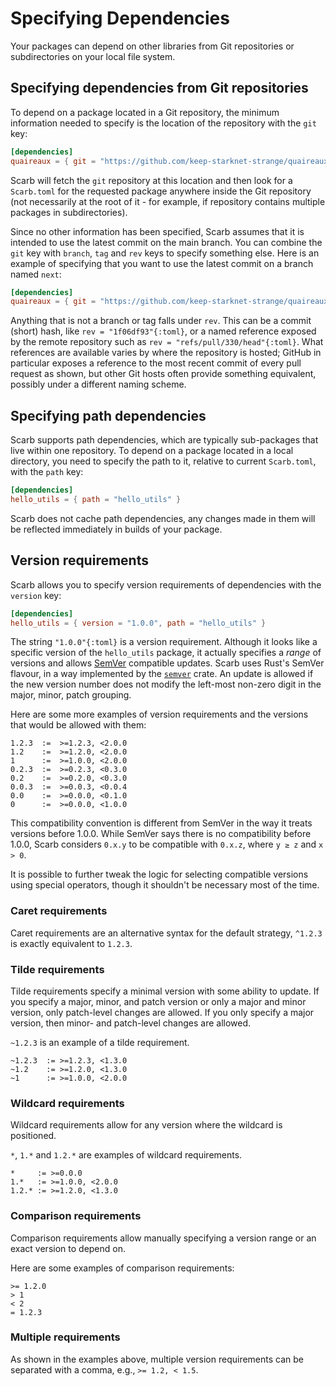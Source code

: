 # Specifying Dependencies

Your packages can depend on other libraries from Git repositories or subdirectories on your local file system.

## Specifying dependencies from Git repositories

To depend on a package located in a Git repository, the minimum information needed to specify is the location of the repository with the `git` key:

```toml /git/1
[dependencies]
quaireaux = { git = "https://github.com/keep-starknet-strange/quaireaux.git" }
```

Scarb will fetch the `git` repository at this location and then look for a `Scarb.toml` for the requested package anywhere inside the Git repository
(not necessarily at the root of it - for example, if repository contains multiple packages in subdirectories).

Since no other information has been specified, Scarb assumes that it is intended to use the latest commit on the main branch.
You can combine the `git` key with `branch`, `tag` and `rev` keys to specify something else.
Here is an example of specifying that you want to use the latest commit on a branch named `next`:

```toml /branch = "next"/
[dependencies]
quaireaux = { git = "https://github.com/keep-starknet-strange/quaireaux.git", branch = "next" }
```

Anything that is not a branch or tag falls under `rev`.
This can be a commit (short) hash, like `rev = "1f06df93"{:toml}`, or a named reference exposed by the remote repository such as `rev = "refs/pull/330/head"{:toml}`.
What references are available varies by where the repository is hosted; GitHub in particular exposes a reference to the most recent commit of every pull request as shown, but other Git hosts often provide something equivalent, possibly under a different naming scheme.

## Specifying path dependencies

Scarb supports path dependencies, which are typically sub-packages that live within one repository.
To depend on a package located in a local directory, you need to specify the path to it, relative to current `Scarb.toml`, with the `path` key:

```toml /path/1
[dependencies]
hello_utils = { path = "hello_utils" }
```

Scarb does not cache path dependencies, any changes made in them will be reflected immediately in builds of your package.

## Version requirements

Scarb allows you to specify version requirements of dependencies with the `version` key:

```toml /version = "1.0.0"/
[dependencies]
hello_utils = { version = "1.0.0", path = "hello_utils" }
```

The string `"1.0.0"{:toml}` is a version requirement.
Although it looks like a specific version of the `hello_utils` package, it actually specifies a _range_ of versions and allows [SemVer](https://semver.org/) compatible updates.
Scarb uses Rust's SemVer flavour, in a way implemented by the [`semver`](https://crates.io/crates/semver) crate.
An update is allowed if the new version number does not modify the left-most non-zero digit in the major, minor, patch grouping.

Here are some more examples of version requirements and the versions that would be allowed with them:

```
1.2.3  :=  >=1.2.3, <2.0.0
1.2    :=  >=1.2.0, <2.0.0
1      :=  >=1.0.0, <2.0.0
0.2.3  :=  >=0.2.3, <0.3.0
0.2    :=  >=0.2.0, <0.3.0
0.0.3  :=  >=0.0.3, <0.0.4
0.0    :=  >=0.0.0, <0.1.0
0      :=  >=0.0.0, <1.0.0
```

This compatibility convention is different from SemVer in the way it treats versions before 1.0.0.
While SemVer says there is no compatibility before 1.0.0, Scarb considers `0.x.y` to be compatible with `0.x.z`, where `y ≥ z` and `x > 0`.

It is possible to further tweak the logic for selecting compatible versions using special operators, though it shouldn't be necessary most of the time.

### Caret requirements

Caret requirements are an alternative syntax for the default strategy, `^1.2.3` is exactly equivalent to `1.2.3`.

### Tilde requirements

Tilde requirements specify a minimal version with some ability to update.
If you specify a major, minor, and patch version or only a major and minor version, only patch-level changes are allowed.
If you only specify a major version, then minor- and patch-level changes are allowed.

`~1.2.3` is an example of a tilde requirement.

```
~1.2.3  := >=1.2.3, <1.3.0
~1.2    := >=1.2.0, <1.3.0
~1      := >=1.0.0, <2.0.0
```

### Wildcard requirements

Wildcard requirements allow for any version where the wildcard is positioned.

`*`, `1.*` and `1.2.*` are examples of wildcard requirements.

```
*     := >=0.0.0
1.*   := >=1.0.0, <2.0.0
1.2.* := >=1.2.0, <1.3.0
```

### Comparison requirements

Comparison requirements allow manually specifying a version range or an exact version to depend on.

Here are some examples of comparison requirements:

```
>= 1.2.0
> 1
< 2
= 1.2.3
```

### Multiple requirements

As shown in the examples above, multiple version requirements can be separated with a comma, e.g., `>= 1.2, < 1.5`.
